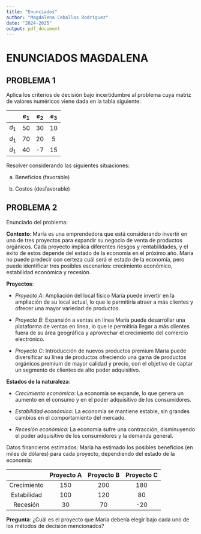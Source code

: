 ```yaml
---
title: "Enunciados"
author: "Magdalena Ceballos Rodríguez"
date: "2024-2025"
output: pdf_document
---
```


# ENUNCIADOS MAGDALENA 

## PROBLEMA 1 

Aplica los criterios de decisión bajo incertidumbre al problema cuya matriz de valores numéricos viene dada en la tabla siguiente:



|         | $e_1$ | $e_2$ | $e_3$ |
|:----------:|:----------:|:----------:|:----------:|
| $d_1$   |  50   |  30   |   10   |
| $d_1$   |  70   |  20   |   5    |
| $d_1$   |  40   |  -7   |   15   |  


Resolver considerando las siguientes situaciones:

  a) Beneficios (favorable)
  
  b) Costos (desfavorable)


## PROBLEMA 2 

Enunciado del problema:

**Contexto**: María es una emprendedora que está considerando invertir en uno de tres proyectos para expandir su negocio de venta de productos orgánicos. Cada proyecto implica diferentes riesgos y rentabilidades, y el éxito de estos depende del estado de la economía en el próximo año. María no puede predecir con certeza cuál será el estado de la economía, pero puede identificar tres posibles escenarios: crecimiento económico, estabilidad económica y recesión.

**Proyectos**:

  -   *Proyecto A*: Ampliación del local físico
María puede invertir en la ampliación de su local actual, lo que le permitiría atraer a más clientes y ofrecer una mayor variedad de productos.

  -   *Proyecto B*: Expansión a ventas en línea
María puede desarrollar una plataforma de ventas en línea, lo que le permitiría llegar a más clientes fuera de su área geográfica y aprovechar el crecimiento del comercio electrónico.

  -   *Proyecto C*: Introducción de nuevos productos premium
María puede diversificar su línea de productos ofreciendo una gama de productos orgánicos premium de mayor calidad y precio, con el objetivo de captar un segmento de clientes de alto poder adquisitivo.

**Estados de la naturaleza**:

  -   *Crecimiento económico*: La economía se expande, lo que genera un aumento en el consumo y en el poder adquisitivo de los consumidores.

  -   *Estabilidad económica*: La economía se mantiene estable, sin grandes cambios en el comportamiento del mercado.

  -   *Recesión económica*: La economía sufre una contracción, disminuyendo el poder adquisitivo de los consumidores y la demanda general.

Datos financieros estimados: María ha estimado los posibles beneficios (en miles de dólares) para cada proyecto, dependiendo del estado de la economía:



|           |  Proyecto A|  Proyecto B| Proyecto C |
|:----------:|:----------:|:----------:|:----------:|
| Crecimiento  |  150   |  200   |   180   |
| Estabilidad  |  100  |  120   |   80   |
|  Recesión    |  30   |  70   |   -20   | 


**Pregunta**: ¿Cuál es el proyecto que María debería elegir bajo cada uno de los métodos de decisión mencionados?